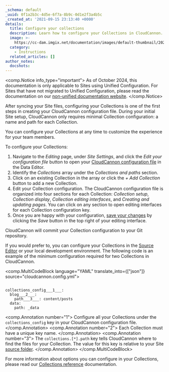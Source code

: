 ```yaml
---
_schema: default
_uuid: 0f1a2b3c-4d5e-6f7a-8b9c-0d1e2f3a4b5c
_created_at: '2021-09-15 23:13:40 +0000'
details:
  title: Configure your collections
  description: Learn how to configure your Collections in CloudCannon.
  image: >-
    https://cc-dam.imgix.net/documentation/images/default-thumbnail/2023-Q4/CloudCannon-Documentation-Thumbnail.png
  category:
    - Instructions
  related_articles: []
author_notes:
  docshots:
---
```

<comp.Notice info_type="important">
  As of October 2024, this documentation is only applicable to Sites using Unified Configuration.
  For Sites that have not migrated to Unified Configuration, please read the documentation on our [non-unified documentation website](https://non-unified.cloudcannon.com/documentation/articles/define-your-collections/).
</comp.Notice>

After syncing your Site files, configuring your Collections is one of the first steps in creating your CloudCannon configuration file. During your initial Site setup, CloudCannon only requires minimal Collection configuration: a name and path for each Collection.

You can configure your Collections at any time to customize the experience for your team members.

To configure your Collections:

1. Navigate to the *Editing* page, under *Site Settings*, and click the *Edit your configuration file* button to open your [CloudCannon configuration file](/documentation/articles/what-is-the-cloudcannon-configuration-file/) in the Data Editor.
2. Identify the *Collections* array under the *Collections and paths* section.
3. Click on an existing Collection in the array or click the *\+ Add Collection* button to add a new Collection.
4. Edit your Collection configuration. The CloudCannon configuration file is organized into four sections for each Collection: *Collection setup*, *Collection display*, *Collection editing interfaces*, and *Creating and updating pages*. You can click on any section to open editing interfaces for each Collection configuration key.
5. Once you are happy with your configuration, [save your changes](/documentation/articles/save-your-changes/) by clicking the *Save* button in the top right of your editing interface.

CloudCannon will commit your Collection configuration to your Git repository.

If you would prefer to, you can configure your Collections in the [Source Editor](/documentation/articles/the-source-editor/) or your local development environment. The following code is an example of the minimum configuration required for two Collections in CloudCannon.

<comp.MultiCodeBlock language="YAML" translate_into={["json"]} source="cloudcannon.config.yml">
``````````

collections_config___1___:
  blog___2___:
    path___3___: content/posts
  data:
    path: _data

``````````
<comp.Annotation number="1">
  Configure all your Collections under the `collections_config` key in your CloudCannon configuration file.
</comp.Annotation>
<comp.Annotation number="2">
  Each Collection must have a unique key name.
</comp.Annotation>
<comp.Annotation number="3">
  The `collections.[*].path` key tells CloudCannon where to find the files for your Collection. The value for this key is relative to your Site [source folder](/documentation/articles/what-is-the-cloudcannon-configuration-file/#the-source-folder).
</comp.Annotation>
</comp.MultiCodeBlock>

For more information about options you can configure in your Collections, please read our [Collections reference](/documentation/articles/collections-reference/) documentation.